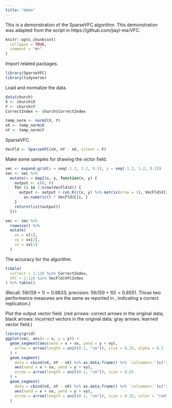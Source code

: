 ```yaml
---
title: "demo"
---
```


This is a demonstration of the SparseVFC algorithm. This demonstration was adapted from the script in https://github.com/jiayi-ma/VFC.

```r
knitr::opts_chunk$set(
  collapse = TRUE,
  comment = "#>"
)
```

Import related packages.
```r
library(SparseVFC)
library(tidyverse)
```

Load and normalize the data.
```r
data(church)
X <- church$X
Y <- church$Y
CorrectIndex <- church$CorrectIndex

temp_norm <- norm2(X, Y)
nX <- temp_norm$X
nY <- temp_norm$Y
```

SparseVFC.
```r
VecFld <- SparseVFC(nX, nY - nX, silent = F)
```

Make some samples for drawing the victor field.
```r
vec <- expand.grid(x = seq(-1.2, 1.2, 0.2), y = seq(-1.2, 1.2, 0.2))
vec <- vec %>%
  mutate(v = map2(x, y, function(x, y) {
    output <- c(0, 0)
    for (i in 1:nrow(VecFld$X)) {
      output <- output + con_K(c(x, y) %>% matrix(nrow = 1), VecFld$X[i, ] %>% matrix(nrow = 1), VecFld$beta) %>%
        as.numeric() * VecFld$C[i, ]
    }
    return(list(output))
  }))

vec <- vec %>%
  rowwise() %>%
  mutate(
    vx = v[1],
    vy = vx[2],
    vx = vx[1]
  )
```


The accuracy for the algorithm.
```r
tibble(
  correct = 1:126 %in% CorrectIndex,
  VFC = 1:126 %in% VecFld$VFCIndex
) %>% table()
```
(Recall: $59/(59+1) = 0.9833$; precision: $59/(59+10) = 0.8551$. Those two performance measures are the same as reported in \doi{10.1109/CVPR.2011.5995336}, indicating a correct replication.)

Plot the output vector field. (red arrows: correct arrows in the original data; black arrows: incorrect vectors in the original data; gray arrows: learned vector field.)
```r
library(grid)
ggplot(vec, aes(x = x, y = y)) +
  geom_segment(aes(xend = x + vx, yend = y + vy),
    arrow = arrow(length = unit(0.1, "cm")), size = 0.25, alpha = 0.2
  ) +
  geom_segment(
    data = cbind(nX, nY - nX) %>% as.data.frame() %>% `colnames<-`(c("x", "y", "vx", "vy")),
    aes(xend = x + vx, yend = y + vy),
    arrow = arrow(length = unit(0.1, "cm")), size = 0.25
  ) +
  geom_segment(
    data = cbind(nX, nY - nX) %>% as.data.frame() %>% `colnames<-`(c("x", "y", "vx", "vy")) %>% slice(CorrectIndex),
    aes(xend = x + vx, yend = y + vy),
    arrow = arrow(length = unit(0.1, "cm")), size = 0.25, color = "red"
  )
```
